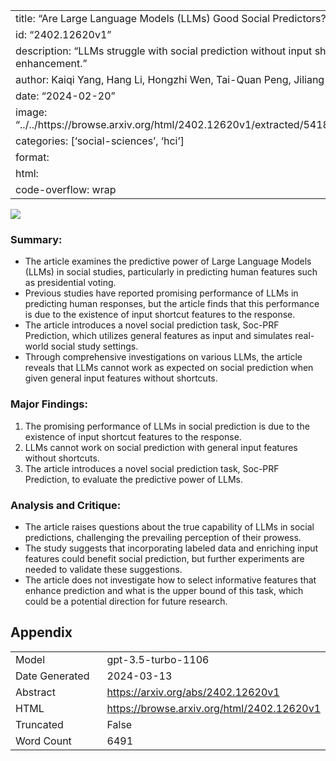 
---
title: "Are Large Language Models (LLMs) Good Social Predictors?"
id: "2402.12620v1"
description: "LLMs struggle with social prediction without input shortcuts, requiring further enhancement."
author: Kaiqi Yang, Hang Li, Hongzhi Wen, Tai-Quan Peng, Jiliang Tang, Hui Liu
date: "2024-02-20"
image: "../../https://browse.arxiv.org/html/2402.12620v1/extracted/5418884/img/votingresult1.png"
categories: ['social-sciences', 'hci']
format:
  html:
    code-overflow: wrap
---

![](../../https://browse.arxiv.org/html/2402.12620v1/extracted/5418884/img/votingresult1.png)

### Summary:
- The article examines the predictive power of Large Language Models (LLMs) in social studies, particularly in predicting human features such as presidential voting.
- Previous studies have reported promising performance of LLMs in predicting human responses, but the article finds that this performance is due to the existence of input shortcut features to the response.
- The article introduces a novel social prediction task, Soc-PRF Prediction, which utilizes general features as input and simulates real-world social study settings.
- Through comprehensive investigations on various LLMs, the article reveals that LLMs cannot work as expected on social prediction when given general input features without shortcuts.

### Major Findings:
1. The promising performance of LLMs in social prediction is due to the existence of input shortcut features to the response.
2. LLMs cannot work on social prediction with general input features without shortcuts.
3. The article introduces a novel social prediction task, Soc-PRF Prediction, to evaluate the predictive power of LLMs.

### Analysis and Critique:
- The article raises questions about the true capability of LLMs in social predictions, challenging the prevailing perception of their prowess.
- The study suggests that incorporating labeled data and enriching input features could benefit social prediction, but further experiments are needed to validate these suggestions.
- The article does not investigate how to select informative features that enhance prediction and what is the upper bound of this task, which could be a potential direction for future research.

## Appendix

|          |          |
|----------|----------|
| Model     | gpt-3.5-turbo-1106       |
| Date Generated     | 2024-03-13       |
| Abstract | [https://arxiv.org/abs/2402.12620v1](https://arxiv.org/abs/2402.12620v1)        |
| HTML     | [https://browse.arxiv.org/html/2402.12620v1](https://browse.arxiv.org/html/2402.12620v1)       |
| Truncated       | False       |
| Word Count       | 6491       |